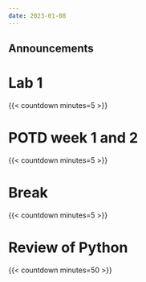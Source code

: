 ```yaml
---
date: 2023-01-08
---
```


## Announcements

# Lab 1

{{< countdown minutes=5 >}}

# POTD week 1 and 2

{{< countdown minutes=5 >}}

# Break

{{< countdown minutes=5 >}}

# Review of Python

{{< countdown minutes=50 >}}
